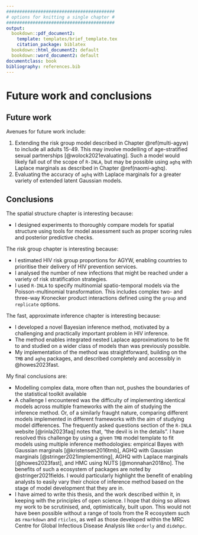 ```yaml
---
#########################################
# options for knitting a single chapter #
#########################################
output:
  bookdown::pdf_document2:
    template: templates/brief_template.tex
    citation_package: biblatex
  bookdown::html_document2: default
  bookdown::word_document2: default
documentclass: book
bibliography: references.bib
---
```


# Future work and conclusions {#conclusions}
\adjustmtc
\markboth{Conclusions}{}
<!-- For PDF output, include these two LaTeX commands after unnumbered chapter headings, otherwise the mini table of contents and the running header will show the previous chapter -->

<!-- JWE: Minor corrections often involve (1) fixing typos, (2) clarifying things, (3) elaborating on the contributions to science and implications of the PhD in the Conclusions chapter [by far the most common point of examiner feedback] -->

## Future work

Avenues for future work include:

1. Extending the risk group model described in Chapter \@ref(multi-agyw) to include all adults 15-49. This may involve modelling of age-stratified sexual partnerships [@wolock2021evaluating]. Such a model would likely fall out of the scope of `R-INLA`, but may be possible using `aghq` with Laplace marginals as described in Chapter \@ref(naomi-aghq).
2. Evaluating the accuracy of `aghq` with Laplace marginals for a greater variety of extended latent Gaussian models.

## Conclusions

The spatial structure chapter is interesting because:

* I designed experiments to thoroughly compare models for spatial structure using tools for model assessment such as proper scoring rules and posterior predictive checks.

The risk group chapter is interesting because:

* I estimated HIV risk group proportions for AGYW, enabling countries to prioritise their delivery of HIV prevention services.
* I analysed the number of new infections that might be reached under a variety of risk stratification strategies.
* I used `R-INLA` to specify multinomial spatio-temporal models via the Poisson-multinomial transformation. This includes complex two- and three-way Kronecker product interactions defined using the `group` and `replicate` options.

The fast, approximate inference chapter is interesting because:

* I developed a novel Bayesian inference method, motivated by a challenging and practically important problem in HIV inference.
* The method enables integrated nested Laplace approximations to be fit to and studied on a wider class of models than was previously possible.
* My implementation of the method was straightforward, building on the `TMB` and `aghq` packages, and described completely and accessibly in @howes2023fast.

My final conclusions are:

* Modelling complex data, more often than not, pushes the boundaries of the statistical toolkit available
* A challenge I encountered was the difficulty of implementing identical models across multiple frameworks with the aim of studying the inference method. Or, of a similarly fraught nature, comparing different models implemented in different frameworks with the aim of studying model differences. The frequently asked questions section of the `R-INLA` website [@rinla2023faq] notes that, "the devil is in the details". I have resolved this challenge by using a given `TMB` model template to fit models using multiple inference methodologies: empirical Bayes with Gaussian marginals [@kristensen2016tmb], AGHQ with Gaussian marginals [@stringer2021implementing], AGHQ with Laplace marginals [@howes2023fast], and HMC using NUTS [@monnahan2018no]. The benefits of such a ecosystem of packages are noted by @stringer2021fields. I would particularly highlight the benefit of enabling analysts to easily vary their choice of inference method based on the stage of model development that they are in.
* I have aimed to write this thesis, and the work described within it, in keeping with the principles of open science. I hope that doing so allows my work to be scrutinised, and, optimistically, built upon. This would not have been possible without a range of tools from the R ecosystem such as `rmarkdown` and `rticles`, as well as those developed within the MRC Centre for Global Infectious Disease Analysis like `orderly` and `didehpc`.
